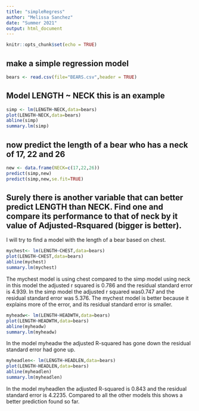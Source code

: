 ```yaml
---
title: "simpleRegress"
author: "Melissa Sanchez"
date: "Summer 2021"
output: html_document
---
```


```r
knitr::opts_chunk$set(echo = TRUE)
```

## make a simple regression model

```r
bears <- read.csv(file="BEARS.csv",header = TRUE)
```

## Model LENGTH ~ NECK  this is an example  

```r
simp <- lm(LENGTH~NECK,data=bears)
plot(LENGTH~NECK,data=bears)
abline(simp)
summary.lm(simp)
```

## now predict the length of a bear who has a neck of 17, 22 and 26


```r
new <- data.frame(NECK=c(17,22,26))
predict(simp,new)
predict(simp,new,se.fit=TRUE)
```
## Surely there is another variable that can better predict LENGTH than NECK. Find one and compare its performance to that of neck by it value of Adjusted-Rsquared (bigger is better).

I will try to find a model with the length of a bear based on chest. 

```r
mychest<- lm(LENGTH~CHEST,data=bears)
plot(LENGTH~CHEST,data=bears)
abline(mychest)
summary.lm(mychest)
```

The mychest model is using chest compared to the simp model using neck in this model the adjusted r squared is 0.786 and the residual standard error is 4.939. In the simp model the adjusted r squared was0.747 and the residual standard error was 5.376. The mychest model is better because it explains more of the error, and its residual standard error is smaller.


```r
myheadw<- lm(LENGTH~HEADWTH,data=bears)
plot(LENGTH~HEADWTH,data=bears)
abline(myheadw)
summary.lm(myheadw)
```

In the model myheadw the adjusted R-squared has gone down the residual standard error had gone up. 


```r
myheadlen<- lm(LENGTH~HEADLEN,data=bears)
plot(LENGTH~HEADLEN,data=bears)
abline(myheadlen)
summary.lm(myheadlen)
```


In the model myheadlen the adjusted R-squared is 0.843 and the residual standard error is 4.2235. Compared to all the other models this shows a better prediction found so far. 




